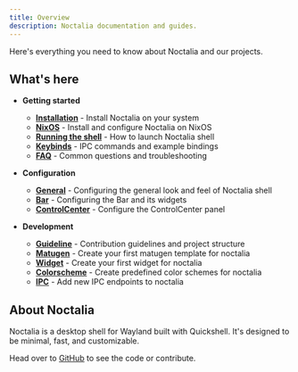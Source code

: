 ```yaml
---
title: Overview
description: Noctalia documentation and guides.
---
```


Here's everything you need to know about Noctalia and our projects.

## What's here

- **Getting started**
  - **[Installation](/getting-started/installation/)** - Install Noctalia on your system
  - **[NixOS](/getting-started/nixos/)** - Install and configure Noctalia on NixOS
  - **[Running the shell](/getting-started/running-the-shell/)** - How to launch Noctalia shell
  - **[Keybinds](/getting-started/keybinds/)** - IPC commands and example bindings
  - **[FAQ](/getting-started/faq/)** - Common questions and troubleshooting

- **Configuration**
  - **[General](/configuration/general/)** - Configuring the general look and feel of Noctalia shell
  - **[Bar](/configuration/bar/)** - Configuring the Bar and its widgets
  - **[ControlCenter](/configuration/controlcenter/)** - Configure the ControlCenter panel

- **Development**
  - **[Guideline](/development/guideline/)** - Contribution guidelines and project structure
  - **[Matugen](/development/matugen/)** - Create your first matugen template for noctalia
  - **[Widget](/development/widget/)** - Create your first widget for noctalia
  - **[Colorscheme](/development/colorscheme/)** - Create predefined color schemes for noctalia
  - **[IPC](/development/ipc/)** - Add new IPC endpoints to noctalia


## About Noctalia

Noctalia is a desktop shell for Wayland built with Quickshell. It's designed to be minimal, fast, and customizable.

Head over to [GitHub](https://github.com/noctalia-dev) to see the code or contribute.
